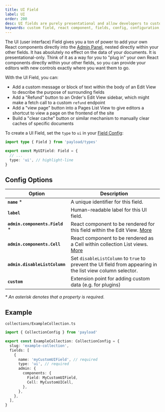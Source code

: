 ```yaml
---
title: UI Field
label: UI
order: 200
desc: UI fields are purely presentational and allow developers to customize the Admin Panel to a very fine degree, including adding actions and other functions.
keywords: custom field, react component, fields, config, configuration, documentation, Content Management System, cms, headless, javascript, node, react, nextjs
---
```


The UI (user interface) Field gives you a ton of power to add your own React components directly into the [Admin Panel](../admin/overview), nested directly within your other fields. It has absolutely no effect on the data of your documents. It is presentational-only. Think of it as a way for you to "plug in" your own React components directly within your other fields, so you can provide your editors with new controls exactly where you want them to go.

With the UI Field, you can:

- Add a custom message or block of text within the body of an Edit View to describe the purpose of surrounding fields
- Add a "Refund" button to an Order's Edit View sidebar, which might make a fetch call to a custom `refund` endpoint
- Add a "view page" button into a Pages List View to give editors a shortcut to view a page on the frontend of the site
- Build a "clear cache" button or similar mechanism to manually clear caches of specific documents

To create a UI Field, set the `type` to `ui` in your [Field Config](./overview):

```ts
import type { Field } from 'payload/types'

export const MyUIField: Field = {
  // ...
  type: 'ui', // highlight-line
}
```

## Config Options

| Option                          | Description                                                                                                            |
| ------------------------------- | ---------------------------------------------------------------------------------------------------------------------- |
| **`name`** \*                   | A unique identifier for this field.                                                                                    |
| **`label`**                     | Human-readable label for this UI field.                                                                                |
| **`admin.components.Field`** \* | React component to be rendered for this field within the Edit View. [More](../admin/components/#field-component)    |
| **`admin.components.Cell`**     | React component to be rendered as a Cell within collection List views. [More](../admin/components/#field-component) |
| **`admin.disableListColumn`**   | Set `disableListColumn` to `true` to prevent the UI field from appearing in the list view column selector.             |
| **`custom`**                    | Extension point for adding custom data (e.g. for plugins)                                                              |

_\* An asterisk denotes that a property is required._

## Example

`collections/ExampleCollection.ts`

```ts
import { CollectionConfig } from 'payload'

export const ExampleCollection: CollectionConfig = {
  slug: 'example-collection',
  fields: [
    {
      name: 'myCustomUIField', // required
      type: 'ui', // required
      admin: {
        components: {
          Field: MyCustomUIField,
          Cell: MyCustomUICell,
        },
      },
    },
  ],
}
```
